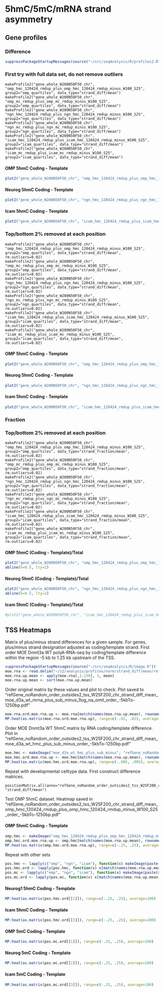 5hmC/5mC/mRNA strand asymmetry
========================================================

Gene profiles
--------------------------------------------------------
### Difference 

```r
suppressPackageStartupMessages(source("~/src/seqAnalysis/R/profiles2.R"))
```

### First try with full data set, do not remove outliers
```
makeProfile2("gene_whole_W200N50F50_chr", "omp_hmc_120424_rmdup_plus_omp_hmc_120424_rmdup_minus_W100_S25", group2="omp_quartiles", data_type="strand_diff/mean")
makeProfile2("gene_whole_W200N50F50_chr", "omp_mc_rmdup_plus_omp_mc_rmdup_minus_W100_S25", group2="omp_quartiles", data_type="strand_diff/mean")
makeProfile2("gene_whole_W200N50F50_chr", "ngn_hmc_120424_rmdup_plus_ngn_hmc_120424_rmdup_minus_W100_S25", group2="ngn_quartiles", data_type="strand_diff/mean")
makeProfile2("gene_whole_W200N50F50_chr", "ngn_mc_rmdup_plus_ngn_mc_rmdup_minus_W100_S25", group2="ngn_quartiles", data_type="strand_diff/mean")
makeProfile2("gene_whole_W200N50F50_chr", "icam_hmc_120424_rmdup_plus_icam_hmc_120424_rmdup_minus_W100_S25", group2="icam_quartiles", data_type="strand_diff/mean")
makeProfile2("gene_whole_W200N50F50_chr", "icam_mc_rmdup_plus_icam_mc_rmdup_minus_W100_S25", group2="icam_quartiles", data_type="strand_diff/mean")
```
#### OMP 5hmC Coding - Template
```r
plot2("gene_whole_W200N50F50_chr", "omp_hmc_120424_rmdup_plus_omp_hmc_120424_rmdup_minus_W100_S25", group2="omp_quartiles", data_type="strand_diff/mean", cols=col4_mod, wsize=200, fname="manual", y.vals=c(-.3, .2))
```
#### Neurog 5hmC Coding - Template
```r
plot2("gene_whole_W200N50F50_chr", "ngn_hmc_120424_rmdup_plus_ngn_hmc_120424_rmdup_minus_W100_S25", group2="ngn_quartiles", data_type="strand_diff/mean", cols=col4_mod, wsize=200, fname="manual", y.vals=c(-.3, .2))
```

#### Icam 5hmC Coding - Template
```r
plot2("gene_whole_W200N50F50_chr", "icam_hmc_120424_rmdup_plus_icam_hmc_120424_rmdup_minus_W100_S25", group2="icam_quartiles", data_type="strand_diff/mean", cols=col4_mod, wsize=200, fname="manual", y.vals=c(-.3, .2))
```

### Top/bottom 2% removed at each position
```
makeProfile2("gene_whole_W200N50F50_chr", "omp_hmc_120424_rmdup_plus_omp_hmc_120424_rmdup_minus_W100_S25", group2="omp_quartiles", data_type="strand_diff/mean", rm.outliers=0.02)
makeProfile2("gene_whole_W200N50F50_chr", "omp_mc_rmdup_plus_omp_mc_rmdup_minus_W100_S25", group2="omp_quartiles", data_type="strand_diff/mean", rm.outliers=0.02)
makeProfile2("gene_whole_W200N50F50_chr", "ngn_hmc_120424_rmdup_plus_ngn_hmc_120424_rmdup_minus_W100_S25", group2="ngn_quartiles", data_type="strand_diff/mean", rm.outliers=0.02)
makeProfile2("gene_whole_W200N50F50_chr", "ngn_mc_rmdup_plus_ngn_mc_rmdup_minus_W100_S25", group2="ngn_quartiles", data_type="strand_diff/mean", rm.outliers=0.02)
makeProfile2("gene_whole_W200N50F50_chr", "icam_hmc_120424_rmdup_plus_icam_hmc_120424_rmdup_minus_W100_S25", group2="icam_quartiles", data_type="strand_diff/mean", rm.outliers=0.02)
makeProfile2("gene_whole_W200N50F50_chr", "icam_mc_rmdup_plus_icam_mc_rmdup_minus_W100_S25", group2="icam_quartiles", data_type="strand_diff/mean", rm.outliers=0.02)
```
#### OMP 5hmC Coding - Template
```r
plot2("gene_whole_W200N50F50_chr", "omp_hmc_120424_rmdup_plus_omp_hmc_120424_rmdup_minus_W100_S25", group2="omp_quartiles_trim0.02", data_type="strand_diff/mean", cols=col4_mod[c(2,4)], wsize=200, fname="manual", group2_col=c(2,4), y.vals=c(-.2, .1))
```
#### Neurog 5hmC Coding - Template
```r
plot2("gene_whole_W200N50F50_chr", "ngn_hmc_120424_rmdup_plus_ngn_hmc_120424_rmdup_minus_W100_S25", group2="ngn_quartiles_trim0.02", data_type="strand_diff/mean", cols=col4_mod[c(2,4)], wsize=200, fname="manual", group2_col=c(2,4), y.vals=c(-.2, .1))
```

#### Icam 5hmC Coding - Template
```r
plot2("gene_whole_W200N50F50_chr", "icam_hmc_120424_rmdup_plus_icam_hmc_120424_rmdup_minus_W100_S25", group2="icam_quartiles_trim0.02", data_type="strand_diff/mean", cols=col4_mod[c(2,4)], wsize=200, fname="manual", group2_col=c(2,4), y.vals=c(-.2, .1))
```

### Fraction

### Top/bottom 2% removed at each position
```
makeProfile2("gene_whole_W200N50F50_chr", "omp_hmc_120424_rmdup_plus_omp_hmc_120424_rmdup_minus_W100_S25", group2="omp_quartiles", data_type="strand_fraction/mean", rm.outliers=0.02)
makeProfile2("gene_whole_W200N50F50_chr", "omp_mc_rmdup_plus_omp_mc_rmdup_minus_W100_S25", group2="omp_quartiles", data_type="strand_fraction/mean", rm.outliers=0.02)
makeProfile2("gene_whole_W200N50F50_chr", "ngn_hmc_120424_rmdup_plus_ngn_hmc_120424_rmdup_minus_W100_S25", group2="ngn_quartiles", data_type="strand_fraction/mean", rm.outliers=0.02)
makeProfile2("gene_whole_W200N50F50_chr", "ngn_mc_rmdup_plus_ngn_mc_rmdup_minus_W100_S25", group2="ngn_quartiles", data_type="strand_fraction/mean", rm.outliers=0.02)
makeProfile2("gene_whole_W200N50F50_chr", "icam_hmc_120424_rmdup_plus_icam_hmc_120424_rmdup_minus_W100_S25", group2="icam_quartiles", data_type="strand_fraction/mean", rm.outliers=0.02)
makeProfile2("gene_whole_W200N50F50_chr", "icam_mc_rmdup_plus_icam_mc_rmdup_minus_W100_S25", group2="icam_quartiles", data_type="strand_fraction/mean", rm.outliers=0.02)
```

#### OMP 5hmC (Coding - Template)/Total
```r
plot2("gene_whole_W200N50F50_chr", "omp_hmc_120424_rmdup_plus_omp_hmc_120424_rmdup_minus_W100_S25", group2="omp_quartiles_trim0.02", data_type="strand_fraction/mean", cols=col4_mod[c(1,4)], wsize=200, fname="manual", group2_col=c(1,4), y.vals=c(.3, .7))
abline(h=0.5, lty=2)
```
#### Neurog 5hmC (Coding - Template)/Total
```r
plot2("gene_whole_W200N50F50_chr", "ngn_hmc_120424_rmdup_plus_ngn_hmc_120424_rmdup_minus_W100_S25", group2="ngn_quartiles_trim0.02", data_type="strand_fraction/mean", cols=col4_mod[c(1,4)], wsize=200, fname="manual", group2_col=c(1,4), y.vals=c(.3, .7))
abline(h=0.5, lty=2)
```

#### Icam 5hmC (Coding - Template)/Total
```r
#plot2("gene_whole_W200N50F50_chr", "icam_hmc_120424_rmdup_plus_icam_hmc_120424_rmdup_minus_W100_S25", group2="icam_quartiles_trim0.02", data_type="strand_fraction/mean", cols=col4_mod[c(1,4)], wsize=200, fname="manual", group2_col=c(1,4), y.vals=c(.3, .7))
```

TSS Heatmaps
--------------------------------------------------------
Matrix of plus/minus strand differences for a given sample. For genes, plus/minus strand designation adjusted as coding/template strand.
First order MOE Dnmt3a WT polyA-RNA-seq by coding/template difference within the region -5 kb to 1.25 kb upstream of the TSS.

```r
suppressPackageStartupMessages(source("~/src/seqAnalysis/R/image.R"))
moe.rna <- read.delim("~/s2/analysis/profiles/norm/strand_diff/mean/refGene_noRandom_order_outsides2_tss_W25F200_chr/images/moe_d3a_wt_mrna_plus_sub_minus_1log_na_omit", header=T)
moe.rna.up.mean <- apply(moe.rna[,1:150], 1, mean)
moe.rna.up.mean <- sort(moe.rna.up.mean)
```

Order original matrix by these values and plot to check. Plot saved to "refGene_noRandom_order_outsides2_tss_W25F200_chr_strand_diff_mean_moe_d3a_wt_mrna_plus_sub_minus_1log_na_omit_order_-5kbTo-1250bp.pdf"

```r
moe.rna.ord.moe.rna.up <- moe.rna[match(names(moe.rna.up.mean), rownames(moe.rna)),]
MP.heat(as.matrix(moe.rna.ord.moe.rna.up), range=c(-.02, .02), average=50)

```

Order MOE Dnmt3a WT 5hmC matrix by RNA coding/template difference. Plot in "refGene_noRandom_order_outsides2_tss_W25F200_chr_strand_diff_mean_moe_d3a_wt_hmc_plus_sub_minus_order_-5kbTo-1250bp.pdf"

```r
moe.hmc <- makeImage("moe_d3a_wt_hmc_plus_sub_minus", "refGene_noRandom_order_outsides2_tss_W25F200_chr", data_type="strand_diff/mean", image=FALSE)
moe.hmc.ord.moe.rna.up <- moe.hmc[match(names(moe.rna.up.mean), rownames(moe.hmc)),]
MP.heat(as.matrix(moe.hmc.ord.moe.rna.up), range=c(-.005, .005), average=100)

```

Repeat with developmental celltype data. First construct difference matrices. 

```
positionMatrix.all(anno="refGene_noRandom_order_outsides2_tss_W25F200_chr", "strand_diff/mean")

```

Test OMP 5hmC dataset. Heatmap saved in "refGene_noRandom_order_outsides2_tss_W25F200_chr_strand_diff_mean_omp_hmc_120424_rmdup_plus_omp_hmc_120424_rmdup_minus_W100_S25_order_-5kbTo-1250bp.pdf"

#### OMP 5hmC Coding - Template
```r
omp.hmc <- makeImage("omp_hmc_120424_rmdup_plus_omp_hmc_120424_rmdup_minus_W100_S25", "refGene_noRandom_order_outsides2_tss_W25F200_chr", data_type="strand_diff/mean", image=FALSE)
omp.hmc.ord.moe.rna.up <- omp.hmc[match(names(moe.rna.up.mean), rownames(omp.hmc)),]
MP.heat(as.matrix(omp.hmc.ord.moe.rna.up), range=c(-.25, .25), average=100)

```

Repeat with other sets
```r
pos.hmc <- lapply(c("omp", "ngn", "icam"), function(x) makeImage(paste(x, "hmc_120424_rmdup_plus", x, "hmc_120424_rmdup_minus_W100_S25", sep="_"), "refGene_noRandom_order_outsides2_tss_W25F200_chr", data_type="strand_diff/mean", image=FALSE))
pos.hmc.ord <- lapply(pos.hmc, function(x) x[match(names(moe.rna.up.mean), rownames(x)),])
pos.mc <- lapply(c("omp", "ngn", "icam"), function(x) makeImage(paste(x, "mc_rmdup_plus", x, "mc_rmdup_minus_W100_S25", sep="_"), "refGene_noRandom_order_outsides2_tss_W25F200_chr", data_type="strand_diff/mean", image=FALSE))
pos.mc.ord <- lapply(pos.mc, function(x) x[match(names(moe.rna.up.mean), rownames(x)),])
```

#### Neurog1 5hmC Coding - Template
```r
MP.heat(as.matrix(pos.hmc.ord[[2]]), range=c(-.25, .25), average=100)
```

#### Icam 5hmC Coding - Template
```r
MP.heat(as.matrix(pos.hmc.ord[[3]]), range=c(-.25, .25), average=100)
```

#### OMP 5mC Coding - Template
```r
MP.heat(as.matrix(pos.mc.ord[[1]]), range=c(-.25, .25), average=100)
```

#### Neurog 5mC Coding - Template
```r
MP.heat(as.matrix(pos.mc.ord[[2]]), range=c(-.25, .25), average=100)
```

#### Icam 5mC Coding - Template
```r
MP.heat(as.matrix(pos.mc.ord[[3]]), range=c(-.25, .25), average=100)
```

